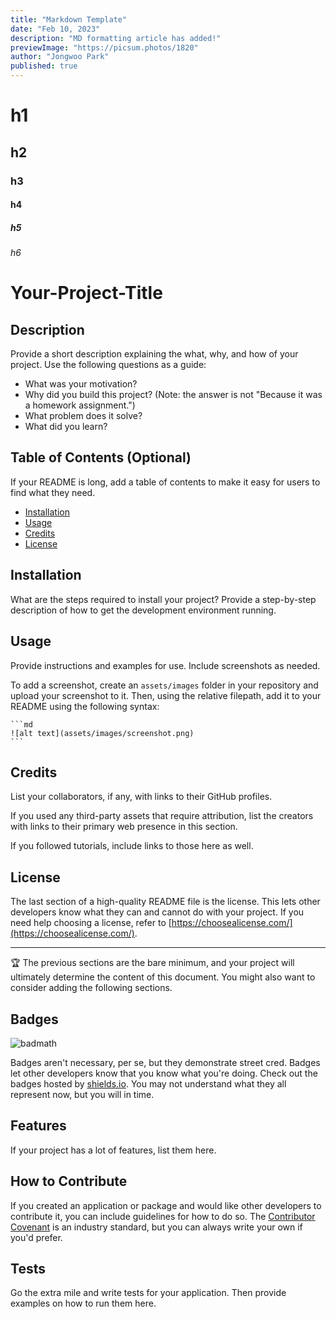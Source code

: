 ```yaml
---
title: "Markdown Template"
date: "Feb 10, 2023"
description: "MD formatting article has added!"
previewImage: "https://picsum.photos/1820"
author: "Jongwoo Park"
published: true
---
```


# h1

## h2

### h3

#### h4

##### h5

###### h6

# Your-Project-Title

## Description

Provide a short description explaining the what, why, and how of your project. Use the following questions as a guide:

- What was your motivation?
- Why did you build this project? (Note: the answer is not "Because it was a homework assignment.")
- What problem does it solve?
- What did you learn?

## Table of Contents (Optional)

If your README is long, add a table of contents to make it easy for users to find what they need.

- [Installation](#installation)
- [Usage](#usage)
- [Credits](#credits)
- [License](#license)

## Installation

What are the steps required to install your project? Provide a step-by-step description of how to get the development environment running.

## Usage

Provide instructions and examples for use. Include screenshots as needed.

To add a screenshot, create an `assets/images` folder in your repository and upload your screenshot to it. Then, using the relative filepath, add it to your README using the following syntax:

    ```md
    ![alt text](assets/images/screenshot.png)
    ```

## Credits

List your collaborators, if any, with links to their GitHub profiles.

If you used any third-party assets that require attribution, list the creators with links to their primary web presence in this section.

If you followed tutorials, include links to those here as well.

## License

The last section of a high-quality README file is the license. This lets other developers know what they can and cannot do with your project. If you need help choosing a license, refer to [https://choosealicense.com/](https://choosealicense.com/).

---

🏆 The previous sections are the bare minimum, and your project will ultimately determine the content of this document. You might also want to consider adding the following sections.

## Badges

![badmath](https://img.shields.io/github/languages/top/lernantino/badmath)

Badges aren't necessary, per se, but they demonstrate street cred. Badges let other developers know that you know what you're doing. Check out the badges hosted by [shields.io](https://shields.io/). You may not understand what they all represent now, but you will in time.

## Features

If your project has a lot of features, list them here.

## How to Contribute

If you created an application or package and would like other developers to contribute it, you can include guidelines for how to do so. The [Contributor Covenant](https://www.contributor-covenant.org/) is an industry standard, but you can always write your own if you'd prefer.

## Tests

Go the extra mile and write tests for your application. Then provide examples on how to run them here.
